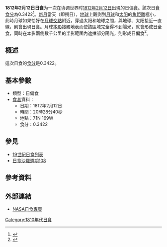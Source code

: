 {{Infobox Solar eclipse
| Year        = 1812
| Month       = 2
| Day         = 12
| Type        = 日偏食
| Image       = SE1812Feb12P.gif
| Image size  = 200px
| Image intro = 1812年2月12日日偏食路徑圖
  <!--   日食資料   -->
| Gamma       = 1.3545
| Mag         = 0.3422
| Saros       = [[日食沙羅週期108|108]]
| Saros total = 
| Saros seq   = 
  <!--     食甚     -->
| Duration    = 
| Location    = 
| Coords      = 
| Width       = 
  <!--   開始時間   -->
| Partial     = 
| Start type  = 
| Centre      = 
| Greatest    = 20:28:40
  <!--     倒數     -->
| hour        = 20
| minute      = 28
| second      = 40
| Duration_s  = 
}}
'''1812年2月12日日食'''为一次在协调世界时[[1812年|1812年]][[2月12日|2月12日]]出現的日偏食。該次日食[[食分|食分]]為0.3422<ref name="nasa_catalog_list">{{cite web |url=http://eclipse.gsfc.nasa.gov/SEcat5/SE1801-1900.html |title=Catalog of Solar Eclipses: 1801 to 1900 |language=en |publisher=[[NASA|NASA]] |accessdate=2009-07-26 |archiveurl=https://web.archive.org/web/20150112204733/http://eclipse.gsfc.nasa.gov/SEcat5/SE1801-1900.html |archivedate=2015-01-12 |deadurl=no }}</ref>。[[新月|新月]]當天（即朔日），[[地球|地球]]上觀測到[[月球|月球]]和[[太阳|太阳]]的[[角距離|角距離]]極小，此時月球如果恰好在[[月球交點|月球交點]]附近，穿過太阳和地球之間，與地球、太阳接近一直線，則會出現日食。月球[[本影|本影]]接觸地表而使該區域完全得不到陽光，就會形成日全食，同時在本影兩側數千公里的[[半影|半影]]範圍內遮擋部分陽光，則形成日偏食<ref name="astron">{{cite web |author=樊忠玉 |title=日（月）食 |url=http://www.astron.ac.cn/bencandy-51-1630-1.htm |publisher=中国天文科普网 |archiveurl=https://web.archive.org/web/20140917080048/http://www.astron.ac.cn/bencandy-51-1630-1.htm |archivedate=2014-09-17 |deadurl=no |date=2010-01-23 |accessdate=2015-08-04 |language=zh-cn }}</ref>。

== 概述 ==
這次日食的[[食分|食分]]是0.3422。

== 基本參數 ==
{{NoteUTC}}
* 類型：日偏食
*[[食甚|食甚]]資料：
** 日期：1812年2月12日
** 時間：20時28分40秒 
** 地點：71N 169W
** 食分：0.3422

== 參見 ==
{{日食主題}}
* [[19世紀日食列表|19世紀日食列表]]
* [[日食沙羅週期108|日食沙羅週期108]]

== 參考資料 ==
{{reflist}}

== 外部連結 ==
* [http://eclipse.gsfc.nasa.gov/solar.html NASA日食專頁]{{Wayback|url=http://eclipse.gsfc.nasa.gov/solar.html |date=20190108200537 }}{{en icon}}

{{日食}}

[[Category:1810年代日食|Category:1810年代日食]]

{{Eclipse-stub}}